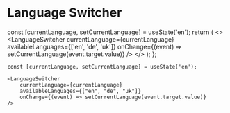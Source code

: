 
# Language Switcher

  const [currentLanguage, setCurrentLanguage] = useState('en');
  return (
    <>
      <LanguageSwitcher
        currentLanguage={currentLanguage}
        availableLanguages={['en', 'de', 'uk']}
        onChange={(event) => setCurrentLanguage(event.target.value)}
      />
    </>
  );
};

<Example />

```
const [currentLanguage, setCurrentLanguage] = useState('en');

<LanguageSwitcher
    currentLanguage={currentLanguage}
    availableLanguages={["en", "de", "uk"]}
    onChange={(event) => setCurrentLanguage(event.target.value)}
/>
```
